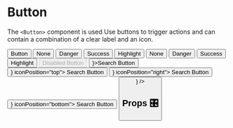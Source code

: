 
<Meta title="Components/Button" component={Button} />

# Button

The `<Button>` component is used Use buttons to trigger actions and can contain a combination of a clear label and an icon.

<Preview>
  <Story name="default">
    <Button>Button</Button>
  </Story>
</Preview>

<Preview>
  <Story name="with intent">
    <Flex alignItems="center">
      <Button intent="none">None</Button>
      <Spacer right scale={4} />
      <Button intent="danger">Danger</Button>
      <Spacer right scale={4} />
      <Button intent="success">Success</Button>
      <Spacer right scale={4} />
      <Button intent="highlight">Highlight</Button>
    </Flex>
  </Story>
</Preview>

<Preview>
  <Story name="outline">
    <Flex alignItems="center">
      <Button intent="none" outline>
        None
      </Button>
      <Spacer right scale={4} />
      <Button intent="danger" outline>
        Danger
      </Button>
      <Spacer right scale={4} />
      <Button intent="success" outline>
        Success
      </Button>
      <Spacer right scale={4} />
      <Button intent="highlight" outline>
        Highlight
      </Button>
    </Flex>
  </Story>
</Preview>

<Preview>
  <Story name="disabled">
    <Button disabled>Disabled Button</Button>
  </Story>
</Preview>

<Preview>
  <Story name="with icon left">
    <Button icon={<SearchIcon />}>Search Button</Button>
  </Story>
</Preview>

<Preview>
  <Story name="with icon top">
    <Button icon={<SearchIcon />} iconPosition="top">
      Search Button
    </Button>
  </Story>
</Preview>

<Preview>
  <Story name="with icon right">
    <Button icon={<SearchIcon />} iconPosition="right">
      Search Button
    </Button>
  </Story>
</Preview>

<Preview>
  <Story name="with icon bottom">
    <Button icon={<SearchIcon />} iconPosition="bottom">
      Search Button
    </Button>
  </Story>
</Preview>

<Preview>
  <Story name="icon only"> <Button icon={<SearchIcon />} /></Story>
</Preview>

## Props 🎛️
<Props of={Button} />